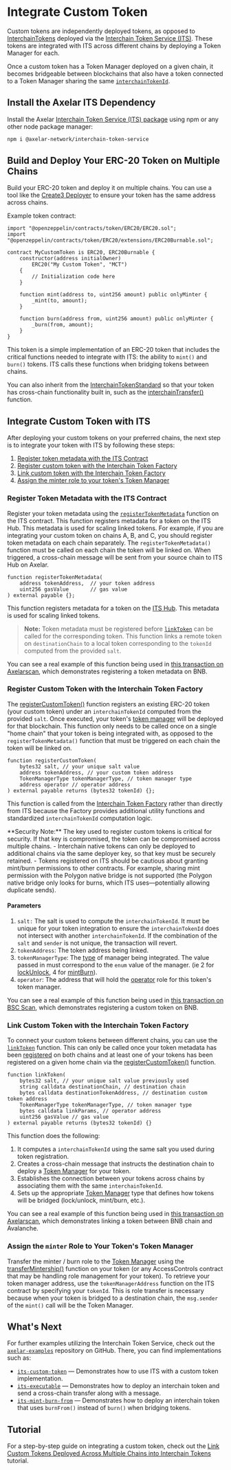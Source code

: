 # Integrate Custom Token


Custom tokens are independently deployed tokens, as opposed to [InterchainTokens](https://github.com/axelarnetwork/interchain-token-service/blob/main/contracts/interchain-token/InterchainToken.sol) deployed via the [Interchain Token Service (ITS)](https://github.com/axelarnetwork/interchain-token-service/blob/main/contracts/InterchainTokenService.sol). These tokens are integrated with ITS across different chains by deploying a Token Manager for each.

Once a custom token has a Token Manager deployed on a given chain, it becomes bridgeable between blockchains that also have a token connected to a Token Manager sharing the same [`interchainTokenId`](/dev/send-tokens/interchain-tokens/intro/#interchain-token-id).

## Install the Axelar ITS Dependency

Install the Axelar [Interchain Token Service (ITS) package](https://www.npmjs.com/package/@axelar-network/interchain-token-service) using npm or any other node package manager:

```bash
npm i @axelar-network/interchain-token-service
```

## Build and Deploy Your ERC-20 Token on Multiple Chains

Build your ERC-20 token and deploy it on multiple chains. You can use a tool like the [Create3 Deployer](/dev/solidity-utilities/#create3-deployer) to ensure your token has the same address across chains.

Example token contract:

```solidity
import "@openzeppelin/contracts/token/ERC20/ERC20.sol";
import "@openzeppelin/contracts/token/ERC20/extensions/ERC20Burnable.sol";

contract MyCustomToken is ERC20, ERC20Burnable {
    constructor(address initialOwner)
        ERC20("My Custom Token", "MCT")
    {
        // Initialization code here
    }

    function mint(address to, uint256 amount) public onlyMinter {
        _mint(to, amount);
    }

    function burn(address from, uint256 amount) public onlyMinter {
        _burn(from, amount);
    }
}
```

This token is a simple implementation of an ERC-20 token that includes the critical functions needed to integrate with ITS: the ability to `mint()` and `burn()` tokens. ITS calls these functions when bridging tokens between chains.

You can also inherit from the [InterchainTokenStandard](https://github.com/axelarnetwork/interchain-token-service/blob/main/contracts/interchain-token/InterchainTokenStandard.sol#L12) so that your token has cross-chain functionality built in, such as the [interchainTransfer()](/dev/send-tokens/interchain-tokens/interchain-transfer/) function.

## Integrate Custom Token with ITS

After deploying your custom tokens on your preferred chains, the next step is to integrate your token with ITS by following these steps:

1. [Register token metadata with the ITS Contract](#register-token-metadata-with-the-its-contract)
2. [Register custom token with the Interchain Token Factory](#register-custom-token-with-the-interchain-token-factory)
3. [Link custom token with the Interchain Token Factory](#link-custom-token-with-the-interchain-token-factory)
4. [Assign the minter role to your token's Token Manager](#assign-the-minter-role-to-your-tokens-token-manager)

### Register Token Metadata with the ITS Contract

Register your token metadata using the [`registerTokenMetadata`](https://github.com/axelarnetwork/interchain-token-service/blob/94677f1072da127a0ee7ff5ab6784dcfe11789e8/contracts/InterchainTokenService.sol#L274) function on the ITS contract. This function registers metadata for a token on the ITS Hub. This metadata is used for scaling linked tokens.
For example, if you are integrating your custom token on chains A, B, and C, you should register token metadata on each chain separately. The `registerTokenMetadata()` function must be called on each chain the token will be linked on. When triggered, a cross-chain message will be sent from your source chain to ITS Hub on Axelar.

```solidity
function registerTokenMetadata(
    address tokenAddress,  // your token address
    uint256 gasValue       // gas value
) external payable {};
```

This function registers metadata for a token on the [ITS Hub](/dev/amplifier/its-hub/introduction/). This metadata is used for scaling linked tokens.

> **Note:** Token metadata must be registered before [`linkToken`](https://github.com/axelarnetwork/interchain-token-service/blob/94677f1072da127a0ee7ff5ab6784dcfe11789e8/contracts/InterchainTokenService.sol#L329) can be called for the corresponding token. This function links a remote token on `destinationChain` to a local token corresponding to the `tokenId` computed from the provided `salt`.

You can see a real example of this function being used in [this transaction on Axelarscan](https://testnet.axelarscan.io/gmp/0xf860bd8802d046fb0c752c355bc73c87e69f701348420c6cbdf82534b87c4822-2), which demonstrates registering a token metadata on BNB.


### Register Custom Token with the Interchain Token Factory

The [registerCustomToken()](https://github.com/axelarnetwork/interchain-token-service/blob/cc6ef7282e18c6b2842cbf1098b06161e38ea32e/contracts/InterchainTokenService.sol#L298) function registers an existing ERC-20 token (your custom token) under an `interchainTokenId` computed from the provided `salt`. Once executed, your token's [token manager](/dev/send-tokens/interchain-tokens/token-manager/) will be deployed for that blockchain. This function only needs to be called once on a single "home chain" that your token is being integrated with, as opposed to the `registerTokenMetadata()` function that must be triggered on each chain the token will be linked on. 

```solidity
function registerCustomToken(
    bytes32 salt, // your unique salt value
    address tokenAddress, // your custom token address
    TokenManagerType tokenManagerType, // token manager type
    address operator // operator address
) external payable returns (bytes32 tokenId) {};
```

This function is called from the [Interchain Token Factory](https://github.com/axelarnetwork/interchain-token-service/blob/main/contracts/InterchainTokenFactory.sol) rather than directly from ITS because the Factory provides additional utility functions and standardized `interchainTokenId`  computation logic.

<Callout emoji="🚨">
  **Security Note:** The key used to register custom tokens is critical for
  security. If that key is compromised, the token can be compromised across
  multiple chains. - Interchain native tokens can only be deployed to additional
  chains via the same deployer key, so that key must be securely retained. -
  Tokens registered on ITS should be cautious about granting mint/burn
  permissions to other contracts. For example, sharing mint permission with the
  Polygon native bridge is not supported (the Polygon native bridge only looks
  for burns, which ITS uses—potentially allowing duplicate sends).
</Callout>


#### Parameters

1. `salt:` The salt is used to compute the `interchainTokenId`. It must be unique for your token integration to ensure the `interchainTokenId` does not intersect with another `interchainTokenId`. If the combination of the `salt` and `sender` is not unique, the transaction will revert.
1. `tokenAddress`: The token address being linked.
1. `tokenManagerType`: The [type](/dev/send-tokens/interchain-tokens/token-manager/#token-manager-types) of manager being integrated. The value passed in must correspond to the `enum` value of the manager. (ie 2 for [lockUnlock](/dev/send-tokens/interchain-tokens/token-manager/#lockunlock), 4 for [mintBurn](/dev/send-tokens/interchain-tokens/token-manager/#mintburn)).
1. `operator`: The address that will hold the [operator](/dev/send-tokens/interchain-tokens/minter-operator-roles/#operator-role) role for this token's token manager.


You can see a real example of this function being used in [this transaction on BSC Scan](https://testnet.bscscan.com/tx/0xf0c3fbbece17cc12d9de76182540afb4f5c6c47aeca65c40f9d58f71e362dffe), which demonstrates registering a custom token on BNB.


### Link Custom Token with the Interchain Token Factory

To connect your custom tokens between different chains, you can use the [`linkToken`](https://github.com/axelarnetwork/interchain-token-service/blob/94677f1072da127a0ee7ff5ab6784dcfe11789e8/contracts/InterchainTokenFactory.sol#L541) function. This can only be called once your token metadata has been [registered](/dev/send-tokens/interchain-tokens/integrate-custom-token/#register-token-metadata-with-the-its-contract) on both chains and at least one of your tokens has been registered on a given home chain via the [registerCustomToken()](/dev/send-tokens/interchain-tokens/integrate-custom-token/#register-custom-token-with-the-interchain-token-factory) function.

```solidity
function linkToken(
    bytes32 salt, // your unique salt value previously used
    string calldata destinationChain, // destination chain
    bytes calldata destinationTokenAddress, // destination custom token address
    TokenManagerType tokenManagerType, // token manager type
    bytes calldata linkParams, // operator address
    uint256 gasValue // gas value
) external payable returns (bytes32 tokenId) {}
```

This function does the following:

1. It computes a `interchainTokenId` using the same salt you used during token registration.
2. Creates a cross-chain message that instructs the destination chain to deploy a [Token Manager](/dev/send-tokens/interchain-tokens/token-manager/) for your token.
3. Establishes the connection between your tokens across chains by associating them with the same `interchainTokenId`.
4. Sets up the appropriate [Token Manager](/dev/send-tokens/interchain-tokens/token-manager/#token-manager-types) type that defines how tokens will be bridged (lock/unlock, mint/burn, etc.).

You can see a real example of this function being used in [this transaction on Axelarscan](https://testnet.axelarscan.io/gmp/0x11c2a212180d7ea2babe7aceb66c32c1e235cc159bceeb4dd6d04411f4a9669f), which demonstrates linking a token between BNB chain and Avalanche.


### Assign the `minter` Role to Your Token's Token Manager

Transfer the minter / burn role to the [Token Manager](/dev/send-tokens/interchain-tokens/token-manager/) using the [transferMintership()](https://github.com/axelarnetwork/interchain-token-service/blob/main/contracts/utils/Minter.sol#L31) function on your token (or any AccessControls contract that may be handling role management for your token). To retrieve your token manager address, use the `tokenManagerAddress` function on the ITS contract by specifying your `tokenId`. This is role transfer is necessary because when your token is bridged to a destination chain, the `msg.sender` of the `mint()` call will be the Token Manager.


## What's Next

For further examples utilizing the Interchain Token Service, check out the [`axelar-examples`](https://github.com/axelarnetwork/axelar-examples/tree/main/examples/evm) repository on GitHub. There, you can find implementations such as:

- [`its-custom-token`](https://github.com/axelarnetwork/axelar-examples/tree/main/examples/evm/its-custom-token) — Demonstrates how to use ITS with a custom token implementation.
- [`its-executable`](https://github.com/axelarnetwork/axelar-examples/tree/main/examples/evm/its-executable) — Demonstrates how to deploy an interchain token and send a cross-chain transfer along with a message.
- [`its-mint-burn-from`](https://github.com/axelarnetwork/axelar-examples/tree/main/examples/evm/its-mint-burn-from) — Demonstrates how to deploy an interchain token that uses `burnFrom()` instead of `burn()` when bridging tokens.

## Tutorial

For a step-by-step guide on integrating a custom token, check out the [Link Custom Tokens Deployed Across Multiple Chains into Interchain Tokens](/dev/send-tokens/interchain-tokens/developer-guides/link-custom-tokens-deployed-across-multiple-chains-into-interchain-tokens/) tutorial.
